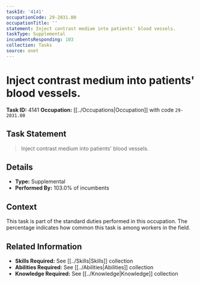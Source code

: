 ```yaml
---
taskId: '4141'
occupationCode: 29-2031.00
occupationTitle: ''
statement: Inject contrast medium into patients' blood vessels.
taskType: Supplemental
incumbentsResponding: 103
collection: Tasks
source: onet
---
```

# Inject contrast medium into patients' blood vessels.

**Task ID:** 4141
**Occupation:** [[../Occupations|Occupation]] with code `29-2031.00`

## Task Statement

> Inject contrast medium into patients' blood vessels.

## Details

- **Type:** Supplemental
- **Performed By:** 103.0% of incumbents

## Context

This task is part of the standard duties performed in this occupation. The percentage indicates how common this task is among workers in the field.

## Related Information

- **Skills Required:** See [[../Skills|Skills]] collection
- **Abilities Required:** See [[../Abilities|Abilities]] collection
- **Knowledge Required:** See [[../Knowledge|Knowledge]] collection
